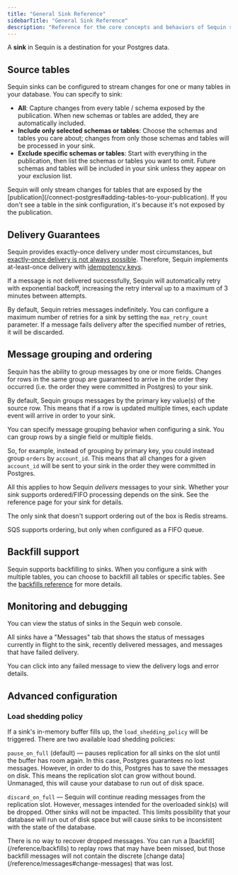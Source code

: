 ```yaml
---
title: "General Sink Reference"
sidebarTitle: "General Sink Reference"
description: "Reference for the core concepts and behaviors of Sequin sinks. Learn about delivery guarantees, message grouping, ordering, backfill support, and monitoring capabilities."
---
```


A **sink** in Sequin is a destination for your Postgres data.

## Source tables

Sequin sinks can be configured to stream changes for one or many tables in your database. You can specify to sink:

- **All**: Capture changes from every table / schema exposed by the publication. When new schemas or tables are added, they are automatically included.
- **Include only selected schemas or tables**: Choose the schemas and tables you care about; changes from only those schemas and tables will be processed in your sink.
- **Exclude specific schemas or tables**: Start with everything in the publication, then list the schemas or tables you want to omit. Future schemas and tables will be included in your sink unless they appear on your exclusion list.

<Note>
Sequin will only stream changes for tables that are exposed by the [publication](/connect-postgres#adding-tables-to-your-publication). If you don't see a table in the sink configuration, it's because it's not exposed by the publication.
</Note>

## Delivery Guarantees

Sequin provides exactly-once delivery under most circumstances, but [exactly-once delivery is not always possible](https://blog.sequinstream.com/at-most-once-at-least-once-and-exactly-once-delivery/). Therefore, Sequin implements at-least-once delivery with [idempotency keys](/reference/messages#idempotency).

If a message is not delivered successfully, Sequin will automatically retry with exponential backoff, increasing the retry interval up to a maximum of 3 minutes between attempts.

By default, Sequin retries messages indefinitely. You can configure a maximum number of retries for a sink by setting the `max_retry_count` parameter. If a message fails delivery after the specified number of retries, it will be discarded.

## Message grouping and ordering

Sequin has the ability to group messages by one or more fields. Changes for rows in the same group are guaranteed to arrive in the order they occurred (i.e. the order they were committed in Postgres) to your sink.

By default, Sequin groups messages by the primary key value(s) of the source row. This means that if a row is updated multiple times, each update event will arrive in order to your sink.

You can specify message grouping behavior when configuring a sink. You can group rows by a single field or multiple fields.

So, for example, instead of grouping by primary key, you could instead group `orders` by `account_id`. This means that all changes for a given `account_id` will be sent to your sink in the order they were committed in Postgres.

All this applies to how Sequin _delivers_ messages to your sink. Whether your sink supports ordered/FIFO processing depends on the sink. See the reference page for your sink for details.

<Note>
  The only sink that doesn't support ordering out of the box is Redis streams.

  SQS supports ordering, but only when configured as a FIFO queue.
</Note>

## Backfill support

Sequin supports backfilling to sinks. When you configure a sink with multiple tables, you can choose to backfill all tables or specific tables. See the [backfills reference](/reference/backfills) for more details.

## Monitoring and debugging

You can view the status of sinks in the Sequin web console.

All sinks have a "Messages" tab that shows the status of messages currently in flight to the sink, recently delivered messages, and messages that have failed delivery.

You can click into any failed message to view the delivery logs and error details.

## Advanced configuration

### Load shedding policy
If a sink's in-memory buffer fills up, the `load_shedding_policy` will be triggered. There are two available load shedding policies:

`pause_on_full` (default) — pauses replication for all sinks on the slot until the buffer has room again. In this case, Postgres guarantees no lost messages. However, in order to do this, Postgres has to save the messages on disk. This means the replication slot can grow without bound. Unmanaged, this will cause your database to run out of disk space.

`discard_on_full` — Sequin will continue reading messages from the replication slot. However, messages intended for the overloaded sink(s) will be dropped. Other sinks will not be impacted. This limits possibility that your database will run out of disk space but will cause sinks to be inconsistent with the state of the database.

<Warning>
There is no way to recover dropped messages. You can run a [backfill](/reference/backfills) to replay rows that may have been missed, but those backfill messages will not contain the discrete [change data](/reference/messages#change-messages) that was lost.
</Warning>
